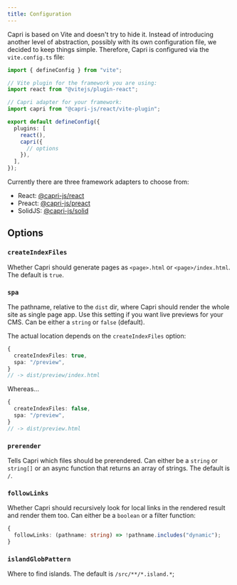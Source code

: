 ```yaml
---
title: Configuration
---
```


Capri is based on Vite and doesn't try to hide it. Instead of introducing another level of abstraction,
possibly with its own configuration file, we decided to keep things simple. Therefore, Capri is configured via the
`vite.config.ts` file:

```ts
import { defineConfig } from "vite";

// Vite plugin for the framework you are using:
import react from "@vitejs/plugin-react";

// Capri adapter for your framework:
import capri from "@capri-js/react/vite-plugin";

export default defineConfig({
  plugins: [
    react(),
    capri({
      // options
    }),
  ],
});
```

Currently there are three framework adapters to choose from:

- React: [@capri-js/react](https://www.npmjs.com/package/@capri-js/react)
- Preact: [@capri-js/preact](https://www.npmjs.com/package/@capri-js/preact)
- SolidJS: [@capri-js/solid](https://www.npmjs.com/package/@capri-js/solid)

## Options

### `createIndexFiles`

Whether Capri should generate pages as `<page>.html` or `<page>/index.html`. The default is `true`.

### `spa`

The pathname, relative to the `dist` dir, where Capri should render the whole site as
single page app. Use this setting if you want live previews for your CMS. Can be either a `string`
or `false` (default).

The actual location depends on the `createIndexFiles` option:

```ts
{
  createIndexFiles: true,
  spa: "/preview",
}
// -> dist/preview/index.html
```

Whereas...

```ts
{
  createIndexFiles: false,
  spa: "/preview",
}
// -> dist/preview.html
```

### `prerender`

Tells Capri which files should be prerendered. Can either be a `string` or
`string[]` or an async function that returns an array of strings.
The default is `/`.

### `followLinks`

Whether Capri should recursively look for local links in the rendered result
and render them too. Can either be a `boolean` or a filter function:

```ts
{
  followLinks: (pathname: string) => !pathname.includes("dynamic");
}
```

### `islandGlobPattern`

Where to find islands. The default is `/src/**/*.island.*`;
